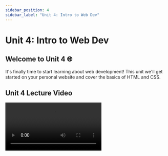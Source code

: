 ```yaml
---
sidebar_position: 4
sidebar_label: "Unit 4: Intro to Web Dev"
---
```



# Unit 4: Intro to Web Dev

## Welcome to Unit 4 🌐
It's finally time to start learning about web development! 
This unit we'll get started on your personal website and cover the basics of HTML and CSS.

## Unit 4 Lecture Video

<Video src="https://www.youtube.com/embed/45teq99E4DA" />

### Fireship Videos
Take 200 seconds to check out these videos from Fireship for an even a better understanding of HTML and CSS.
<Video src="https://www.youtube.com/embed/ok-plXXHlWw" />
<Video src="https://www.youtube.com/embed/OEV8gMkCHXQ" />

## VS Code
Before we get started developing websites, we need somewhere to write our code!
**Visual Studio Code** is a very popular text editor used for all types of development. With many different extensions and lots of customizable settings, it's very flexible. 

### VS Code Download
You can download VS Code from the offical website: https://code.visualstudio.com/

### Code Terminal Command
One small cool feature is that in your terminal, you can add the `code` command, so that if you type `code <some directory or file>`, it will open up the file/directory in VS Code! 

- For Windows and Linux, this should be automatically installed.
- For Mac, to get `code` added to your terminal, just follow these [three steps](https://code.visualstudio.com/docs/setup/mac#_launching-from-the-command-line).

## HTML (HyperText Markup Language)

HTML is not a programming language; it is a **markup** language. It tells web browsers how to structure the web pages that you visit.  HTML consists of a series of elements, which can contain such as a text, image, or any other content. Each element is enclosed by tags that can specify unique attributes of the content.

![HTML Tags](../static/img/unit4/html-tags.png)

Here are some common tags that you might use:

```html
<h1> Heading level 1 </h1>
<h2> Heading level 2 </h2>
<p> A paragraph of text </p>
<!-- a comment that does not get written into your web page -->
<img /> <!-- an image -->
<ul> <!-- an unordered list with bullet points -->
	<li> list item 1 </li>
	<li> list item 2 </li>
</ul>  
<strong> **Important content that is bolded** </strong>
<em> *Emphasized content that is italicized* </em>
<div> A division or section of content </div>
```

Note that some elements like `<img>` have a self-closing tag. How does it know what the content is? More on that later...

### Nesting

Elements can be placed as the content of other elements.
```html
<div>
	<p>I <strong>love</strong> HTML!</p>
</div>
```

The following is an example of the ***wrong*** way to do nesting:

```html
<p>The WRONG way to do <strong>nesting.</p></strong> <!-- Don't do this -->
```

The **tags have to open and close in a way that they are inside or outside one another**. With the kind of overlap in the example above, the browser would be unsure what your intentions are.

### Attributes

Elements can also have **attributes**. The attributes of an element contain extra information that doesn't appear in the content. 

![HTML Attributes](../static/img/unit4/html-attributes.png)

Attributes specify options and add meaning. They are space-separated lists of names and values. (Kind of like variables.)

```html
<div attributeA="valueA" attributeB="valueB">
	Content goes here
</div>
<a href="https://facebook.com">Facebook</a>
```

Getting back to the `<img>` tag, it uses attributes to know what content to display. 

```html
<img src="/path/to/image.png">
```

Every tag can have a `class` and `id` attribute. They are just like any attribute, but they are often used to identify specific tags in CSS and JavaScript.

```html
<div class="widget foo" id="baz"></div>
```

Some things to consider about the `class` and `id` attribute: 

- They are just like any other attribute (href, src).
- An element can have many classes, only one ID.
- Each page can have only one element with a given ID.
- Can use the same class on multiple elements.
    - It's useful to apply the same style to many elements.

🧠 Pro Tip: IDs can be used for navigation (i.e.: <a href="https://marsc.dev/#experience" target="_blank">https://marsc.dev/#experience</a> will take you directly to the experience section.)

### A full HTML document

```html
<!DOCTYPE html>
<html>
  <head>
	<!--- The `head` is for meta data, and importing styles/scripts --->
    <title>My test page</title>
    <meta charset="utf-8">
	<link rel="stylesheet" href="style.css">
  </head>

  <body>
	<!--- The `body` is where the content of your website goes --->
    <p>This is my page</p>
  </body>
</html>
```

### HTML Reference

There are hundreds of tags, each with different default behaviors, that you can check out on [W3 Schools' HTML Element Reference page](https://www.w3schools.com/tags/).

## CSS (Cascading Style Sheets)

CSS is a stylesheet language used to describe the presentation of a document that is written in HTML. Unlike HTML which provides the structure for the document, CSS provides the styling and how the document is presented. 

### CSS syntax

- Selectors specify which elements a rule applies to.
- Rules specify what values to assign to different formatting properties.

```css
selector {
	property: value;
	property: value;
	...
}
```

In this case, we select all HTML elements with the `p` tag. These elements will use the font 'Arial', and be colored red.

```css
p {
	font-family: 'Arial';
	color: red;
}
```

There are three main ways of selecting HTML to style: Element, ID, and Class. Remember, ID and class can be set as attributes for each element. There are also more, base don attribute, or pseudo-classes. 

```css
p { /* Select by element tag */
	font-family: 'Arial';
	color: red;
}
.emphasize { /* Select by element class */
	font-family: 'Arial';
	color: red;
}

#redtext { /* Select by element id */
	font-family: 'Arial';
	color: red;
}

img[src] { /* Select img with src attribute */
	width: 500px;
}

a:hover { /* When 'a' tags are hovered by your mouse they become blue */
	color: blue
}
```

### CSS Reference

Mozilla has a full list of supported properties on their [CSS Reference Guide](https://developer.mozilla.org/en-US/docs/Web/CSS/Reference#index).

### Specifying Styles

The best practice way of specifying styles is to create a separate `<name>.css` file, where you will put all your styles and rules. 

```html
<head>
	 <!-- Use the './css/style.css' file for styling this document -->
	<link rel="stylesheet" href="./css/style.css">
</head>
<body>
	...
</body>
```

### The Box Model 🔲

CSS is all about boxes, in how the entire page is laid out. Each box has multiple properties in how they take up space: 

- `padding` - the space around the content. In the example below, it is the space around the paragraph text.
- `border` - the solid line that is just outside the padding.
- `margin` - the space around the outside of the border. This is used to separate elements from its neighbors
- `width` - the width of the content
- `height` - the height of the content

Padding, border and margin have direction properties. (e.g., padding-top,
margin-right, border-left). 

Borders can have a `border-color`, `border-width`, and `border-style`.

![Box Model](../static/img/unit4/box-model.png)

### Units

For the above properties, they all can be set with certain units. 

| Unit | Description |
| --- | --- |
| Pixels (px) | 1 pixel |
| Element units (em) | Relative to the font-size of the element.  |
| Percentages (%) | Relative to the parent element. |
| Real-world units (in, cm) | An inch, or centimeter. Not recommended to use. |
| Viewport (vh, vw) | Relative to 1% of the width/height of the viewport, or display. (100vh = 100% of the height of the viewport. |
- Try to use relative units (em and %) whenever possible. Helps for accessibility, when users change default sizes.
- Don't use real-world units, as these are fixed regardless of device.

### Display

The [display property](https://css-tricks.com/almanac/properties/d/display/) is one of the most important CSS properties for controlling layout. Let's take a look at a few of the more common ones.

- `inline` - Does not start on a newline and only takes up as much width as necessary.
    - Examples of inline-level elements: `<span>`, `<a>`, `<img>`
- `block` - Always starts on a new line and takes up the full width available.
    - Examples of block-level elements: `<div>`, `<p>`, `<h1>` - `<h6>`
- `none` - Hides the content.
- `flex` - An efficient way to lay out, align, and distribute space among items in a container.

### Flexbox
The `flex` display property is so important, that we are giving it its own section.  
Take 1 minute to glace over the [Flexbox Properties Guide](https://css-tricks.com/snippets/css/a-guide-to-flexbox/#aa-flexbox-properties) on this CSS Tricks page.

Imagine we have a div with 3 items in it. 
```html
<div class="container">
	<div>Item 1</div>
	<div>Item 2</div>
	<div>Item 3</div>
</div>
```
How would we arrange these items into a row that is centered in the middle of the div?
We can use flexbox!
```css
.container {
	/* Give the container a display of flex */
	display: flex;

	/* Set the direction to be row */
	flex-direction: row;

	/* Center the content in the middle */
	justify-content: center;	/* horizontally centered */
	align-items: center;		/* vertically centered */
}
```

Flexbox has a lot of powerful options. Here are a few from the [Flexbox Properties Guide](https://css-tricks.com/snippets/css/a-guide-to-flexbox/#aa-flexbox-properties) linked above.

| Rows and Columns | Horizontal Alignment | Vertical Alignment |
| --- | --- | --- |
| flex-direction | justify-content | align-items | 
| [<img src="/img/unit4/flex/rows-cols.png" alt="Flex Direction Example" style={{height: "200px"}}/>](https://css-tricks.com/snippets/css/a-guide-to-flexbox/#aa-flex-direction) | [<img src="/img/unit4/flex/justify-content.png" alt="Justify Content Types" style={{height: "400px"}}/>](https://css-tricks.com/snippets/css/a-guide-to-flexbox/#aa-justify-content)| [<img src="/img/unit4/flex/align-items.png" alt="Align Items Types" style={{height: "400px"}} />](https://css-tricks.com/snippets/css/a-guide-to-flexbox/#aa-align-items) |

Fireship has another great video explaining Flexbox and how to size and align the child elements.
<Video src="https://www.youtube.com/embed/K74l26pE4YA" />

## GitHub Pages

Alright so now that you have the beginning of an awesome website, how do you share it with the world? 
We need somewhere to host the website. 
**GitHub Pages allows us to deploy our site quickly, easily, and for free**.

To activate GitHub pages for your repository:
1. Click on the “Settings” tab
2. Click “Pages”
3. Select “main” as your Source Branch
4. Click “Save”
5. Check “Enforce HTTPS”

![GitHub Pages](../static/img/unit4/gh-pages.png)

Now, whenever you push a new commit to the `main` branch of your repository, the website will be **automatically updated**.

## Assignment

This unit, we are going to start development on your very own personal website and get it deployed with GitHub Pages! The requirements to complete the assignment are fairly simple but try your best to make your site look good :)

**Required Tasks**

- Deploy your website to GitHub Pages
- Add the following to your `index.html` file
    - A `<head>` with:
        - `<title>`
        - `<link>` to your `styles.css` stylesheet
    - A `<body>` with ***at least*** each of the following tags
        - `h1`, `h2`, `p`, `a`, `img`, `ul`, `li`, `div`
        - An element that has a `class` attribute
        - An element that has an `id` attribute
- Create a `styles.css` file
    - Add color somewhere on your site
    - Modify the style of elements that have a `class` attribute
    - Modify the style of an element that has an `id`
- Use flexbox somewhere on your website

**Optional Stretch Goals**

- Add an icon to your website (should show up in your browser's tab)
- Add a media query


### Submission

Complete the [Google Form](https://forms.gle/ywE4xEBNrMZXJ3Br7).

<iframe src="https://docs.google.com/forms/d/e/1FAIpQLSfu_GStSWec4__C2v9W6SwtzWuLtWYPJX3nPW25IPOlPaK3iQ/viewform?embedded=true" width="100%" height="1300" frameborder="0" marginheight="0" marginwidth="0">Loading…</iframe>

## External Resources

Practice
- Khan Academy Intro to HTML/CSS: https://www.khanacademy.org/computing/computer-programming/html-css

HTML
- W3 Schools HTML Tutorial: https://www.w3schools.com/html/default.asp

CSS
- W3 Schools CSS Tutorial: https://www.w3schools.com/css/default.asp
- CSS Tricks Almanac: https://css-tricks.com/almanac
- Fireship CSS Pro Tips Video: https://www.youtube.com/watch?v=Qhaz36TZG5Y

Flexbox
- CSS Tricks Flexbox Guide: https://css-tricks.com/snippets/css/a-guide-to-flexbox/
- Fireship Flexbox in 100 seconds: https://youtu.be/K74l26pE4YA
- Kevin Powell's Flexbox Fundamentals: https://youtu.be/u044iM9xsWU